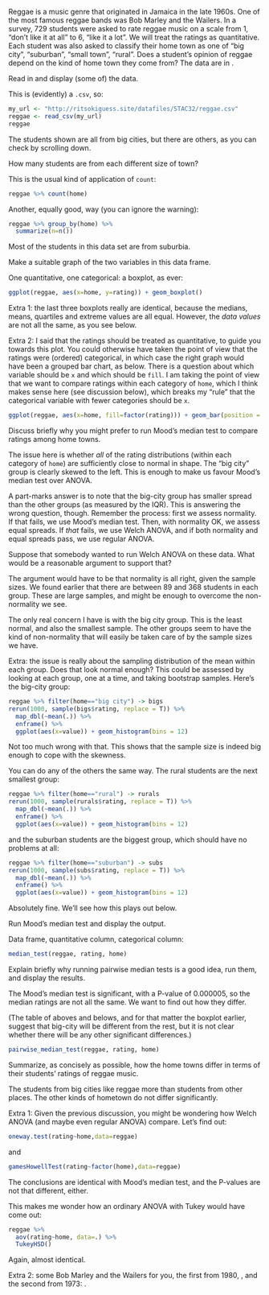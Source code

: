 \question Reggae is a music genre that originated in Jamaica in the late 1960s. One of the most famous reggae bands was Bob Marley and the Wailers. 
In a survey, 729 students were asked to rate reggae music on a scale from 1, "don't like it at all" to 6, "like it a lot". 
We will treat the ratings as quantitative.
Each student was also asked to classify their home town as one of "big city", "suburban", "small town", "rural". Does a student's opinion of reggae depend on the kind of home town they come from? The data are in \url{http://ritsokiguess.site/datafiles/STAC32/reggae.csv}.

\bP

\p[2] Read in and display (some of) the data.

\bS

This is (evidently) a `.csv`, so:

```r
my_url <- "http://ritsokiguess.site/datafiles/STAC32/reggae.csv"
reggae <- read_csv(my_url)
reggae
```

The students shown are all from big cities, but there are others, as you can check by scrolling down.

\eS

\p[2] How many students are from each different size of town?

\bS

This is the usual kind of application of `count`:

```r
reggae %>% count(home)
```

Another, equally good, way (you can ignore the warning):

```r
reggae %>% group_by(home) %>% 
  summarize(n=n())
```

Most of the students in this data set are from suburbia.

\eS

\p[2] Make a suitable graph of the two variables in this data frame. 

\bS

One quantitative, one categorical: a boxplot, as ever:

```r
ggplot(reggae, aes(x=home, y=rating)) + geom_boxplot()
```

Extra 1: the last three boxplots really are identical, because the medians, means, quartiles and extreme values are all equal. However, the *data values* are not all the same, as you see below.

Extra 2: I said that the ratings should be treated as quantitative, to guide you towards this plot. 
You could otherwise have taken the point of view that the ratings were (ordered) categorical, in which case the right graph would have been a grouped bar chart, as below. 
There is a question about which variable should be `x` and which should be `fill`. 
I am taking the point of view that we want to compare ratings within each category of `home`, which I think makes sense here (see discussion below), which breaks my "rule" that the categorical variable with fewer categories should be `x`.\endnote{Perhaps a better word here would be \emph{principle}, to convey the idea that you can do something else if it works better for your purposes.} 

```r
ggplot(reggae, aes(x=home, fill=factor(rating))) + geom_bar(position = "dodge")
```


\eS

\p[2] Discuss briefly why you might prefer to run Mood's median test to compare ratings among home towns.

\bS

The issue here is whether *all* of the rating distributions (within each category of `home`) are sufficiently close to normal in shape.
The "big city" group is clearly skewed to the left. This is enough to make us favour Mood's median test over ANOVA. 

A part-marks answer is to note that the big-city group has smaller spread than the other groups (as measured by the IQR). This is answering the wrong question, though. 
Remember the process: first we assess normality. If that fails, we use Mood's median test. Then, with normality OK, we assess equal spreads. If *that* fails, we use Welch ANOVA, and if both normality and equal spreads pass, we use regular ANOVA. 

\eS

\p[2] Suppose that somebody wanted to run Welch ANOVA on these data. What would be a reasonable argument to support that?

\bS

The argument would have to be that normality is all right, given the sample sizes. We found earlier that there are between 89 and 368 students in each group. These are large samples, and might be enough to overcome the non-normality we see. 

The only real concern I have is with the big city group. This is the least normal, and also the smallest sample. The other groups seem to have the kind of non-normality that will easily be taken care of by the sample sizes we have. 

Extra: the issue is really about the sampling distribution of the mean within each group. Does that look normal enough? This could be assessed by looking at each group, one at a time, and taking bootstrap samples. Here's the big-city group:

```r
reggae %>% filter(home=="big city") -> bigs
rerun(1000, sample(bigs$rating, replace = T)) %>% 
  map_dbl(~mean(.)) %>% 
  enframe() %>% 
  ggplot(aes(x=value)) + geom_histogram(bins = 12)
```

Not too much wrong with that. This shows that the sample size is indeed big enough to cope with the skewness. 

You can do any of the others the same way. The rural students are the next smallest group:

```r
reggae %>% filter(home=="rural") -> rurals
rerun(1000, sample(rurals$rating, replace = T)) %>% 
  map_dbl(~mean(.)) %>% 
  enframe() %>% 
  ggplot(aes(x=value)) + geom_histogram(bins = 12)
```

and the suburban students are the biggest group, which should have no problems at all:

```r
reggae %>% filter(home=="suburban") -> subs
rerun(1000, sample(subs$rating, replace = T)) %>% 
  map_dbl(~mean(.)) %>% 
  enframe() %>% 
  ggplot(aes(x=value)) + geom_histogram(bins = 12)
```

Absolutely fine. We'll see how this plays out below.

\eS

\p[2] Run Mood's median test and display the output.

\bS

Data frame, quantitative column, categorical column:

```r
median_test(reggae, rating, home)
```

\eS

\p[3] Explain briefly why running pairwise median tests is a good idea, run them, and display the results.

\bS

The Mood's median test is significant, with a P-value of 0.000005, so the median ratings are not all the same. We want to find out how they differ. 

(The table of aboves and belows, and for that matter the boxplot earlier, suggest that big-city will be different from the rest, but it is not clear whether there will be any other significant differences.)



```r
pairwise_median_test(reggae, rating, home)
```

\eS

\p Summarize, as concisely as possible, how the home towns differ in terms of their students' ratings of reggae music.

\bS

The students from big cities like reggae more than students from other places. The other kinds of hometown do not differ significantly.

Extra 1: Given the previous discussion, you might be wondering how Welch ANOVA (and maybe even regular ANOVA) compare. Let's find out:

```r
oneway.test(rating~home,data=reggae)
```
and

```r
gamesHowellTest(rating~factor(home),data=reggae)
```

The conclusions are identical with Mood's median test, and the P-values are not that different, either. 

This makes me wonder how an ordinary ANOVA with Tukey would have come out:

```r
reggae %>% 
  aov(rating~home, data=.) %>% 
  TukeyHSD()
```

Again, almost identical.

Extra 2: some Bob Marley and the Wailers for you, the first from 1980, \url{https://www.youtube.com/watch?v=RhJ0q7X3DLM}, and the second from 1973: \url{https://www.youtube.com/watch?v=rf8GjhXvOjU}.

\eS

\eP












